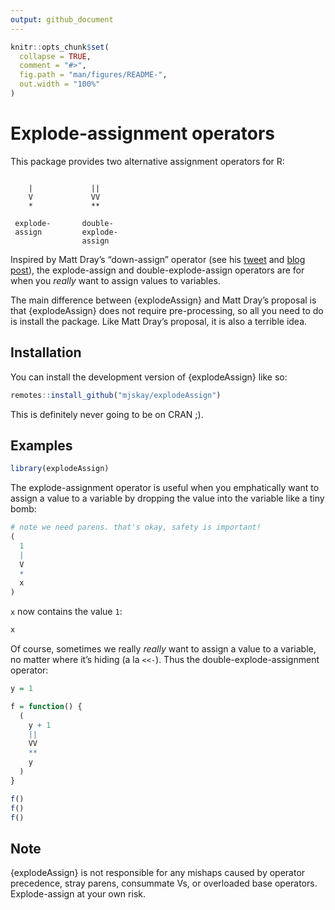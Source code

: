 ```yaml
---
output: github_document
---
```


<!-- README.md is generated from README.Rmd. Please edit that file -->

```r
knitr::opts_chunk$set(
  collapse = TRUE,
  comment = "#>",
  fig.path = "man/figures/README-",
  out.width = "100%"
)
```

# Explode-assignment operators

<!-- badges: start -->
<!-- badges: end -->

This package provides two alternative assignment operators for R:

```

    |             ||
    V             VV
    *             **
 
 explode-       double-
 assign         explode-
                assign

```

Inspired by Matt Dray's "down-assign" operator (see his [tweet]() and [blog post](https://www.rostrum.blog/2022/06/07/assign-down/)),
the explode-assign and double-explode-assign operators are for when you *really* want to
assign values to variables. 

The main difference between {explodeAssign} and Matt Dray's proposal is 
that {explodeAssign} does not require pre-processing, so all you need to do is
install the package. Like Matt Dray's proposal, it is also a terrible idea.

## Installation

You can install the development version of {explodeAssign} like so:

``` r
remotes::install_github("mjskay/explodeAssign")
```

This is definitely never going to be on CRAN ;).

## Examples

```r
library(explodeAssign)
```

The explode-assignment operator is useful when you emphatically want to assign
a value to a variable by dropping the value into the variable like a tiny bomb:

```r
# note we need parens. that's okay, safety is important!
(
  1
  |
  V
  *
  x
)
```

`x` now contains the value `1`:

```r
x
```

Of course, sometimes we really *really* want to assign a value to a variable, no matter where
it's hiding (a la `<<-`). Thus the double-explode-assignment operator:

```r
y = 1

f = function() {
  (
    y + 1
    ||
    VV
    **
    y
  )
}

f()
f()
f()
```

## Note

{explodeAssign} is not responsible for any mishaps caused by operator precedence,
stray parens, consummate Vs, or overloaded base operators. Explode-assign at your own risk.
